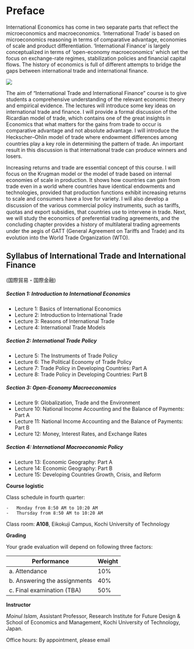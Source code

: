 # Preface {.unnumbered}

International Economics has come in two separate parts that reflect the microeconomics and macroeconomics. 'International Trade' is based on microeconomics reasoning in terms of comparative advantage, economies of scale and product differentiation. 'International Finance' is largely conceptualized in terms of 'open-economy macroeconomics' which set the focus on exchange-rate regimes, stabilization policies and financial capital flows. The history of economics is full of different attempts to bridge the gaps between international trade and international finance.

![](figures/3.jpg)

The aim of "International Trade and International Finance" course is to give students a comprehensive understanding of the relevant economic theory and empirical evidence. The lectures will introduce some key ideas on international trade and finance. I will provide a formal discussion of the Ricardian model of trade, which contains one of the great insights in Economics that what matters for the gains from trade to occur is comparative advantage and not absolute advantage. I will introduce the Heckscher--Ohlin model of trade where endowment diﬀerences among countries play a key role in determining the pattern of trade. An important result in this discussion is that international trade can produce winners and losers.

Increasing returns and trade are essential concept of this course. I will focus on the Krugman model or the model of trade based on internal economies of scale in production. It shows how countries can gain from trade even in a world where countries have identical endowments and technologies, provided that production functions exhibit increasing returns to scale and consumers have a love for variety. I will also develop a discussion of the various commercial policy instruments, such as tariﬀs, quotas and export subsidies, that countries use to intervene in trade. Next, we will study the economics of preferential trading agreements, and the concluding chapter provides a history of multilateral trading agreements under the aegis of GATT (General Agreement on Tariﬀs and Trade) and its evolution into the World Trade Organization (WTO).

## Syllabus of International Trade and International Finance

(国際貿易・国際金融)

##### Section 1: Introduction to International Economics

-   Lecture 1: Basics of International Economics
-   Lecture 2: Introduction to International Trade
-   Lecture 3: Reasons of International Trade
-   Lecture 4: International Trade Models

##### Section 2: International Trade Policy

-   Lecture 5: The Instruments of Trade Policy
-   Lecture 6: The Political Economy of Trade Policy
-   Lecture 7: Trade Policy in Developing Countries: Part A
-   Lecture 8: Trade Policy in Developing Countries: Part B

##### Section 3: Open-Economy Macroeconomics

-   Lecture 9: Globalization, Trade and the Environment
-   Lecture 10: National Income Accounting and the Balance of Payments: Part A
-   Lecture 11: National Income Accounting and the Balance of Payments: Part B
-   Lecture 12: Money, Interest Rates, and Exchange Rates

##### Section 4: International Macroeconomic Policy

-   Lecture 13: Economic Geography: Part A
-   Lecture 14: Economic Geography: Part B
-   Lecture 15: Developing Countries Growth, Crisis, and Reform

**Course logistic**

Class schedule in fourth quarter:

```         
-   Monday from 8:50 AM to 10:20 AM
-   Thursday from 8:50 AM to 10:20 AM
```

Class room: **A108**, Eikokuji Campus, Kochi University of Technology

**Grading**

Your grade evaluation will depend on following three factors:

| Performance                   | Weight |
|-------------------------------|--------|
| a\. Attendance                | 10%    |
| b\. Answering the assignments | 40%    |
| c\. Final examination (TBA)   | 50%    |

**Instructor**

*Moinul Islam*, Assistant Professor, Research Institute for Future Design & School of Economics and Management, Kochi University of Technology, Japan.

Office hours: By appointment, please email
